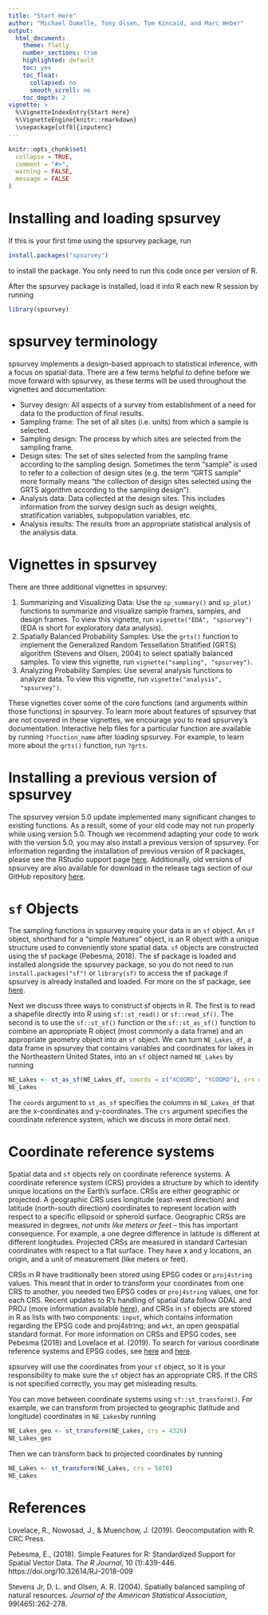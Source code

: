 ```yaml
---
title: "Start Here"
author: "Michael Dumelle, Tony Olsen, Tom Kincaid, and Marc Weber"
output: 
  html_document:
    theme: flatly
    number_sections: true
    highlighted: default 
    toc: yes
    toc_float:
      collapsed: no
      smooth_scroll: no
    toc_depth: 2
vignette: >
  %\VignetteIndexEntry{Start Here}
  %\VignetteEngine{knitr::rmarkdown}
  \usepackage[utf8]{inputenc}
---
```


```r
knitr::opts_chunk$set(
  collapse = TRUE,
  comment = "#>", 
  warning = FALSE, 
  message = FALSE
)
```

# Installing and loading spsurvey

If this is your first time using the spsurvey package, run
```r
install.packages("spsurvey")
```
to install the package. You only need to run this code once per version of R.

After the spsurvey package is installed, load it into R each new R session by running
```r
library(spsurvey)
```

# spsurvey terminology

spsurvey implements a design-based approach to statistical inference, with a focus on spatial data. There are a few terms helpful to define before we move forward with spsurvey, as these terms will be used throughout the vignettes and documentation:

* Survey design: All aspects of a survey from establishment of a need for data to the production of final results.
* Sampling frame: The set of all sites (i.e. units) from which a sample is selected.
* Sampling design: The process by which sites are selected from the sampling frame.
* Design sites: The set of sites selected from the sampling frame according to the sampling design. Sometimes the term "sample" is used to refer to a collection of design sites (e.g. the term "GRTS sample" more formally means "the collection of design sites selected using the GRTS algorithm according to the sampling design").
* Analysis data: Data collected at the design sites. This includes information from the survey design such as design weights, stratification variables, subpopulation variables, etc.
* Analysis results: The results from an appropriate statistical analysis of the analysis data.

# Vignettes in spsurvey

There are three additional vignettes in spsurvey:

1. Summarizing and Visualizing Data: Use the `sp_summary()` and `sp_plot)` functions to summarize and visualize sample frames, samples, and design frames. To view this vignette, run `vignette("EDA", "spsurvey")` (EDA is short for exploratory data analysis).
2. Spatially Balanced Probability Samples: Use the `grts()` function to implement the Generalized Random Tessellation Stratified (GRTS) algorithm (Stevens and Olsen, 2004) to select spatially balanced samples. To view this vignette, run `vignette("sampling", "spsurvey")`.
3. Analyzing Probability Samples: Use several analysis functions to analyze data. To view this vignette, run `vignette("analysis", "spsurvey")`.

These vignettes cover some of the core functions (and arguments within those functions) in spsurvey. To learn more about features of spsurvey that are not covered in these vignettes, we encourage you to read spsurvey's documentation. Interactive help files for a particular function are available by running `?function_name` after loading spsurvey. For example, to learn more about the `grts()` function, run `?grts`.

# Installing a previous version of spsurvey

The spsurvey version 5.0 update implemented many significant changes to existing functions. As a result, some of your old code may not run properly while using version 5.0. Though we recommend adapting your code to work with the version 5.0, you may also install a previous version of spsurvey. For information regarding the installation of previous version of R packages, please see the RStudio support page [here](https://support.rstudio.com/hc/en-us/articles/219949047-Installing-older-versions-of-packages). Additionally, old versions of spsurvey are also available for download in the release tags section of our GitHub repository [here](https://github.com/USEPA/spsurvey/releases).

# `sf` Objects

The sampling functions in spsurvey require your data is an `sf` object. An `sf` object, shorthand for a "simple features" object, is an R object with a unique structure used to conveniently store spatial data. `sf` objects are constructed using the sf package (Pebesma, 2018). The sf package is loaded and installed alongside the spsurvey package, so you do not need to run `install.packages("sf")` or `library(sf)` to access the sf package if spsurvey is already installed and loaded. For more on the sf package, see [here](https://r-spatial.github.io/sf/index.html).

Next we discuss three ways to construct sf objects in R. The first is to read a shapefile directly into R using `sf::st_read()` or `sf::read_sf()`. The second is to use the `sf::st_sf()` function or the `sf::st_as_sf()` function to combine an appropriate R object (most commonly a data frame) and an appropriate geometry object into an `sf` object. We can turn `NE_Lakes_df`, a data frame in spsurvey that contains variables and coordinates for lakes in the Northeastern United States, into an `sf` object named `NE_Lakes` by running
```r
NE_Lakes <- st_as_sf(NE_Lakes_df, coords = c("XCOORD", "YCOORD"), crs = 5070)
NE_Lakes
```

The `coords` argument to `st_as_sf` specifies the columns in `NE_Lakes_df` that are the x-coordinates and y-coordinates. The `crs` argument specifies the coordinate reference system, which we discuss in more detail next.


# Coordinate reference systems

Spatial data and `sf` objects rely on coordinate reference systems. A coordinate reference system (CRS) provides a structure by which to identify unique locations on the Earth's surface. CRSs are either geographic or projected. A geographic CRS uses longitude (east-west direction) and latitude (north-south direction) coordinates to represent location with respect to a specific ellipsoid or spheroid surface. Geographic CRSs are measured in degrees, *not units like meters or feet* -- this has important consequence. For example, a one degree difference in latitude is different at different longitudes. Projected CRSs are measured in standard Cartesian coordinates with respect to a flat surface. They have x and y locations, an origin, and a unit of measurement (like meters or feet). 

CRSs in R have traditionally been stored using EPSG codes or `proj4string` values. This meant that in order to transform your coordinates from one CRS to another, you needed two EPSG codes or `proj4string` values, one for each CRS. Recent updates to R's handling of spatial data follow GDAL and PROJ (more information available [here](https://www.r-spatial.org/r/2020/03/17/wkt.html)), and CRSs in `sf` objects are stored in R as lists with two components: `input`, which contains information regarding the EPSG code and proj4string; and `wkt`, an open geospatial standard format. For more information on CRSs and EPSG codes, see Pebesma (2018) and Lovelace et al. (2019). To search for various coordinate reference systems and EPSG codes, see [here](https://spatialreference.org) and [here](https://epsg.io/).

spsurvey will use the coordinates from your `sf` object, so it is your responsibility to make sure the `sf` object has an appropriate CRS. If the CRS is not specified correctly, you may get misleading results.

You can move between coordinate systems using `sf::st_transform()`. For example, we can transform from projected to geographic (latitude and longitude) coordinates  in `NE_Lakes`by running
```r
NE_Lakes_geo <- st_transform(NE_Lakes, crs = 4326)
NE_Lakes_geo
```

Then we can transform back to projected coordinates by running
```r
NE_Lakes <- st_transform(NE_Lakes, crs = 5070)
NE_Lakes
```


# References

Lovelace, R., Nowosad, J., & Muenchow, J. (2019). Geocomputation with R. CRC Press.

Pebesma, E., (2018). Simple Features for R: Standardized Support for Spatial Vector Data. *The R Journal*, 10 (1):439-446. https://doi.org/10.32614/RJ-2018-009

Stevens Jr, D. L. and Olsen, A. R. (2004). Spatially balanced sampling of natural resources. *Journal of the American Statistical Association*, 99(465):262-278.
